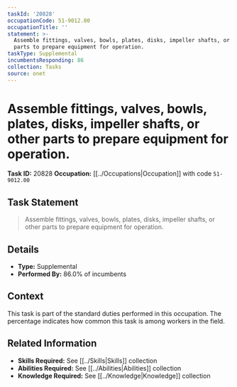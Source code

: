 ```yaml
---
taskId: '20828'
occupationCode: 51-9012.00
occupationTitle: ''
statement: >-
  Assemble fittings, valves, bowls, plates, disks, impeller shafts, or other
  parts to prepare equipment for operation.
taskType: Supplemental
incumbentsResponding: 86
collection: Tasks
source: onet
---
```

# Assemble fittings, valves, bowls, plates, disks, impeller shafts, or other parts to prepare equipment for operation.

**Task ID:** 20828
**Occupation:** [[../Occupations|Occupation]] with code `51-9012.00`

## Task Statement

> Assemble fittings, valves, bowls, plates, disks, impeller shafts, or other parts to prepare equipment for operation.

## Details

- **Type:** Supplemental
- **Performed By:** 86.0% of incumbents

## Context

This task is part of the standard duties performed in this occupation. The percentage indicates how common this task is among workers in the field.

## Related Information

- **Skills Required:** See [[../Skills|Skills]] collection
- **Abilities Required:** See [[../Abilities|Abilities]] collection
- **Knowledge Required:** See [[../Knowledge|Knowledge]] collection

